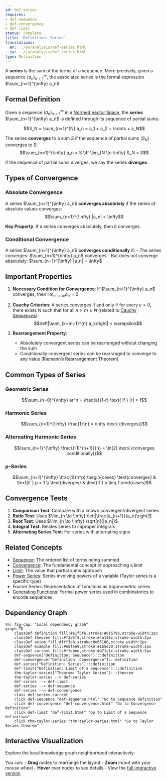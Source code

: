 ```yaml
---
id: def-series
requires:
- def-sequence
- def-convergence
- def-limit
status: complete
title: 'Definition: Series'
translations:
  en: ../en/analysis/def-series.html
  ja: ../ja/analysis/def-series.html
type: Definition
---
```


A **series** is the sum of the terms of a sequence. More precisely, given a sequence $(a_n)_{n=1}^{\infty}$, the associated series is the formal expression $\sum_{n=1}^{\infty} a_n$.

## Formal Definition

Given a sequence $(a_n)_{n=1}^{\infty}$ in a [Normed Vector Space](def-normed-vector-space.qmd), the **series** $\sum_{n=1}^{\infty} a_n$ is defined through its sequence of partial sums:

$$S_N = \sum_{n=1}^{N} a_n = a_1 + a_2 + \cdots + a_N$$

The series **converges** to a sum $S$ if the sequence of partial sums $(S_N)$ converges to $S$:
$$\sum_{n=1}^{\infty} a_n = S \iff \lim_{N \to \infty} S_N = S$$

If the sequence of partial sums diverges, we say the series **diverges**.

## Types of Convergence

### Absolute Convergence

A series $\sum_{n=1}^{\infty} a_n$ **converges absolutely** if the series of absolute values converges:
$$\sum_{n=1}^{\infty} |a_n| < \infty$$

**Key Property**: If a series converges absolutely, then it converges.

### Conditional Convergence

A series $\sum_{n=1}^{\infty} a_n$ **converges conditionally** if:
- The series converges: $\sum_{n=1}^{\infty} a_n$ converges
- But does not converge absolutely: $\sum_{n=1}^{\infty} |a_n| = \infty$

## Important Properties

1. **Necessary Condition for Convergence**: If $\sum_{n=1}^{\infty} a_n$ converges, then $\lim_{n \to \infty} a_n = 0$

2. **Cauchy Criterion**: A series converges if and only if for every $\varepsilon > 0$, there exists $N$ such that for all $n > m \geq N$ (related to [Cauchy Sequences](def-cauchy-sequence.qmd)):
   $$\left|\sum_{k=m+1}^{n} a_k\right| < \varepsilon$$

3. **Rearrangement Property**:
   - Absolutely convergent series can be rearranged without changing the sum
   - Conditionally convergent series can be rearranged to converge to any value (Riemann's Rearrangement Theorem)

## Common Types of Series

### Geometric Series
$$\sum_{n=0}^{\infty} ar^n = \frac{a}{1-r} \text{ if } |r| < 1$$

### Harmonic Series
$$\sum_{n=1}^{\infty} \frac{1}{n} = \infty \text{ (diverges)}$$

### Alternating Harmonic Series
$$\sum_{n=1}^{\infty} \frac{(-1)^{n+1}}{n} = \ln(2) \text{ (converges conditionally)}$$

### p-Series
$$\sum_{n=1}^{\infty} \frac{1}{n^p} \begin{cases}
\text{converges} & \text{if } p > 1 \\
\text{diverges} & \text{if } p \leq 1
\end{cases}$$

## Convergence Tests

1. **Comparison Test**: Compare with a known convergent/divergent series
2. **Ratio Test**: Uses $\lim_{n \to \infty} \left|\frac{a_{n+1}}{a_n}\right|$
3. **Root Test**: Uses $\lim_{n \to \infty} \sqrt[n]{|a_n|}$
4. **Integral Test**: Relates series to improper integrals
5. **Alternating Series Test**: For series with alternating signs

## Related Concepts

- [Sequence](def-sequence.qmd): The ordered list of terms being summed
- [Convergence](def-convergence.qmd): The fundamental concept of approaching a limit
- [Limit](def-limit.qmd): The value that partial sums approach
- [Power Series](thm-taylor-series.qmd): Series involving powers of a variable (Taylor series is a specific type)
- Fourier Series: Representation of functions as trigonometric series
- [Generating Functions](../combinatorics/def-generating-function.qmd): Formal power series used in combinatorics to encode sequences

## Dependency Graph

```mermaid
%%| fig-cap: "Local dependency graph"
graph TD
    classDef definition fill:#e1f5fe,stroke:#01579b,stroke-width:2px
    classDef theorem fill:#f3e5f5,stroke:#4a148c,stroke-width:2px
    classDef axiom fill:#fff3e0,stroke:#e65100,stroke-width:2px
    classDef example fill:#e8f5e9,stroke:#1b5e20,stroke-width:2px
    classDef current fill:#ffebee,stroke:#b71c1c,stroke-width:3px
    def-sequence["Definition: Sequence"]:::definition
    def-convergence["Definition: Convergence"]:::definition
    def-series["Definition: Series"]:::definition
    def-limit["Definition: Limit of a Sequence"]:::definition
    thm-taylor-series["Theorem: Taylor Series"]:::theorem
    thm-taylor-series --> def-series
    def-series --> def-limit
    def-series --> def-sequence
    def-series --> def-convergence
    class def-series current
    click def-sequence "def-sequence.html" "Go to Sequence definition"
    click def-convergence "def-convergence.html" "Go to Convergence definition"
    click def-limit "def-limit.html" "Go to Limit of a Sequence definition"
    click thm-taylor-series "thm-taylor-series.html" "Go to Taylor Series theorem"
```

## Interactive Visualization

Explore the local knowledge graph neighborhood interactively:

::: {.graph-viz data-id="def-series" data-width="700" data-height="500"}
:::

You can:
- **Drag** nodes to rearrange the layout
- **Zoom** in/out with your mouse wheel
- **Hover** over nodes to see details
- View the [full interactive version](../../output/interactive/def-series.html){target="_blank"}

